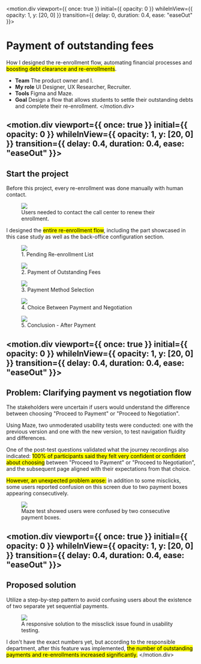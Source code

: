 
<motion.div
  viewport={{ once: true }}
  initial={{ opacity: 0 }}
  whileInView={{ opacity: 1, y: [20, 0] }}
  transition={{ delay: 0, duration: 0.4, ease: "easeOut" }}>

# Payment of outstanding fees
How I designed the re-enrollment flow, automating financial processes and <mark>boosting debt clearance and re-enrollments</mark>.
- **Team** The product owner and I.
- **My role** UI Designer, UX Researcher, Recruiter.
- **Tools** Figma and Maze.
- **Goal** Design a flow that allows students to settle their outstanding debts and complete their re-enrollment.
</motion.div>

<motion.div
  viewport={{ once: true }}
  initial={{ opacity: 0 }}
  whileInView={{ opacity: 1, y: [20, 0] }}
  transition={{ delay: 0.4, duration: 0.4, ease: "easeOut" }}>
---

## Start the project
Before this project, every re-enrollment was done manually with human contact.

<figure>
  <img src="re-enrollment/frustrated-student.png" className="shadow-yellow-500/40" />
  <figcaption>Users needed to contact the call center to renew their enrollment.</figcaption>
</figure>

I designed the <mark>entire re-enrollment flow</mark>, including the part showcased in this case study as well as the back-office configuration section.

<div className="case-images">
  <figure>
    <img src="re-enrollment/new-screens-1.png"/>
    <figcaption>1. Pending Re-enrollment List</figcaption>
  </figure>

  <figure>
    <img src="re-enrollment/new-screens-2.png"/>
    <figcaption>2. Payment of Outstanding Fees</figcaption>
  </figure>

  <figure>
    <img src="re-enrollment/new-screens-3.png"/>
    <figcaption>3. Payment Method Selection</figcaption>
  </figure>

  <figure>
    <img src="re-enrollment/new-screens-4.png"/>
    <figcaption>4. Choice Between Payment and Negotiation</figcaption>
  </figure>

  <figure>
    <img src="re-enrollment/new-screens-5.png"/>
    <figcaption>5. Conclusion - After Payment</figcaption>
  </figure>
</div>
</motion.div>

<motion.div
  viewport={{ once: true }}
  initial={{ opacity: 0 }}
  whileInView={{ opacity: 1, y: [20, 0] }}
  transition={{ delay: 0.4, duration: 0.4, ease: "easeOut" }}>
---

## Problem: Clarifying payment vs negotiation flow

The stakeholders were uncertain if users would understand the difference between choosing "Proceed to Payment" or "Proceed to Negotiation".

Using Maze, two unmoderated usability tests were conducted: one with the previous version and one with the new version, to test navigation fluidity and differences.

One of the post-test questions validated what the journey recordings also indicated: <mark>100% of participants said they felt very confident or confident about choosing</mark> between "Proceed to Payment" or "Proceed to Negotiation", and the subsequent page aligned with their expectations from that choice.

<mark>However, an unexpected problem arose:</mark> in addition to some misclicks, some users reported confusion on this screen due to two payment boxes appearing consecutively.

<figure>
  <img src="re-enrollment/maze.png" className="shadow-blue-500/40" />
  <figcaption>Maze test showed users were confused by two consecutive payment boxes.</figcaption>
</figure>
</motion.div>

<motion.div
  viewport={{ once: true }}
  initial={{ opacity: 0 }}
  whileInView={{ opacity: 1, y: [20, 0] }}
  transition={{ delay: 0.4, duration: 0.4, ease: "easeOut" }}>
---

## Proposed solution
Utilize a step-by-step pattern to avoid confusing users about the existence of two separate yet sequential payments.

<figure>
  <img src="re-enrollment/result.png" className="shadow-emerald-500/40" />
  <figcaption>A responsive solution to the missclick issue found in usability testing.</figcaption>
</figure>

I don't have the exact numbers yet, but according to the responsible department, after this feature was implemented, <mark>the number of outstanding payments and re-enrollments increased significantly.</mark>
</motion.div>